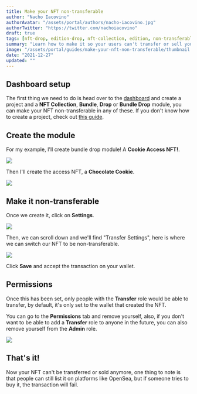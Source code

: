 ```yaml
---
title: Make your NFT non-transferable 
author: "Nacho Iacovino"
authorAvatar: "/assets/portal/authors/nacho-iacovino.jpg"
authorTwitter: "https://twitter.com/nachoiacovino"
draft: true
tags: [nft-drop, edition-drop, nft-collection, edition, non-transferable, permissions]
summary: "Learn how to make it so your users can't transfer or sell your NFTs."
image: "/assets/portal/guides/make-your-nft-non-transferable/thumbnail.png"
date: "2021-12-27"
updated: ""
---
```


## Dashboard setup

The first thing we need to do is head over to the [dashboard](https://thirdweb.com/dashboard) and create a project and a **NFT Collection**, **Bundle**, **Drop** or **Bundle Drop** module, you can make your NFT non-transferable in any of these. If you don't know how to create a project, check out [this guide](/learn/introduction).

## Create the module

For my example, I'll create bundle drop module! A **Cookie Access NFT!**.

![](/assets/portal/guides/make-your-nft-non-transferable/create-bundle-drop.png)

Then I'll create the access NFT, a **Chocolate Cookie**.

![](/assets/portal/guides/make-your-nft-non-transferable/create-nft.png)

## Make it non-transferable

Once we create it, click on **Settings**.

![](/assets/portal/guides/make-your-nft-non-transferable/click-settings.png)

Then, we can scroll down and we'll find "Transfer Settings", here is where we can switch our NFT to be non-transferable.

![](/assets/portal/guides/make-your-nft-non-transferable/transfer-settings.png)

Click **Save** and accept the transaction on your wallet.

## Permissions

Once this has been set, only people with the **Transfer** role would be able to transfer, by default, it's only set to the wallet that created the NFT.

You can go to the **Permissions** tab and remove yourself, also, if you don't want to be able to add a **Transfer** role to anyone in the future, you can also remove yourself from the **Admin** role.

![](/assets/portal/guides/make-your-nft-non-transferable/permissions.png)

## That's it!

Now your NFT can't be transferred or sold anymore, one thing to note is that people can still list it on platforms like OpenSea, but if someone tries to buy it, the transaction will fail.